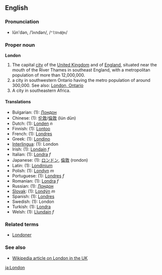 ==English==
===Pronunciation===
*lŭn'dən, /ˈlʌndən/, /<tt>"lVnd@n</tt>/

===Proper noun===
'''London'''

# The capital [[city]] of the [[United Kingdom]] and of [[England]], situated near the mouth of the River Thames in southeast England, with a metropolitan population of more than 12,000,000.
# a city in southwestern Ontario having the metro population of around 300,000. See also: [[en:London, Ontario|London, Ontario]]
# A city in southeastern Africa.

====Translations====
*Bulgarian: (1): [[Лондон]]
*Chinese: (1): [[伦敦]]/[[倫敦]] (lún dūn)
*Dutch: (1): [[Londen]] ''n''
*Finnish: (1): [[Lontoo]]
*French: (1): [[Londres]]
*Greek: (1): [[Londino]]
*[[Interlingua]]: (1): London
*Irish: (1): [[Londain]] ''f''
*Italian: (1): [[Londra]] ''f''
*Japanese: (1): [[ロンドン]], [[倫敦]] (rondon)
*Latin: (1): [[Londinium]]
*Polish: (1): [[Londyn]] ''m''
*Portuguese: (1): [[Londres]] ''f''
*Romanian: (1): [[Londra]] ''f''
*Russian: (1): [[Лондон]]
*[[Slovak]]: (1): [[Londýn]] ''m''
*Spanish: (1): [[Londres]]
*Swedish: (1): London
*Turkish: (1): [[Londra]]
*Welsh: (1): [[Llundain]] ''f''

<!--===Adjective=== a noun used as a qualifier is not an adjective
'''London''' (''no [[comparative]] or [[superlative]] forms'')

# Of, from, or pertaining to London

====Translations====
*Dutch: [[Londens]], [[Londense]]
*Finnish: [[lontoolainen]]
*French: [[londinien]] ''m'', londinienne ''f'', de Londres
*Italian: [[londinese]] ''m and f'', di Londra
*Polish: [[londyński]] ''m''
*Slovak: [[londýnsky]] ''m'', [[londýnska]] ''f'', [[londýnske]] ''n''
-->

===Related terms===
*[[Londoner]]

===See also===
*[[w:London|Wikipedia article on London in the UK]]
[[ja:London]]
